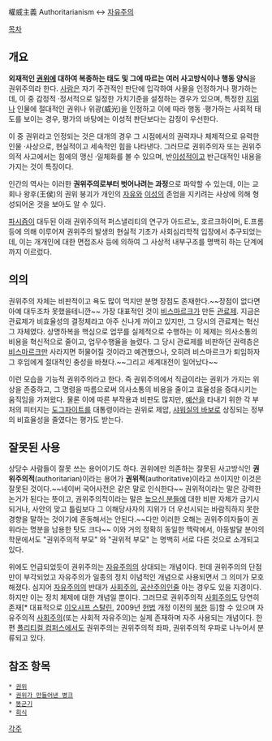 權威主義
Authoritarianism
↔ [[자유주의]]

[[목차]]
== 개요 ==
'''외재적인 [[권위]]에 대하여 복종하는 태도 및 그에 따르는 여러 사고방식이나 행동 양식'''을 권위주의라 한다. [[사람]]은 자기 주관적인 판단에 입각하여 사물을 인정하거나 평가하는데, 이 중 감정적 ·정서적으로 일정한 가치기준을 설정하는 경우가 있으며, 특정한 [[지위]]나 인물에 절대적인 권위나 위광(威光)을 인정하고 이에 따라 행동 ·평가하는 사회적 태도를 보이는 경우, 평가의 바탕에는 이성적 판단보다는 감정이 우선한다.

이 중 권위라고 인정되는 것은 대개의 경우 그 시점에서의 권력자나 체제적으로 유력한 인물 ·사상으로, 현실적이고 세속적인 힘을 나타낸다. 그러므로 권위주의자 또는 권위주의적 사고에서는 힘에의 맹신 ·일체화를 볼 수 있으며, 반[[이성]]적이고 반근대적인 내용을 가지는 것이 특징이다.

인간의 역사는 이러한 '''권위주의로부터 벗어나려는 과정'''으로 파악할 수 있는데, 이는 교회나 왕후(王侯)의 권위 붕괴가 개인의 [[자유]]와 [[이성]]의 존엄을 지키려는 사상에 의해 형성되어온 것을 보아도 알 수 있다.

[[파시즘]]이 대두된 이래 권위주의적 퍼스낼리티의 연구가 아드르노, 호르크하이머, E.프롬 등에 의해 이루어져 권위주의 발생의 현실적 기초가 사회심리학적 입장에서 추구되었는데, 이는 개개인에 대한 면접조사 등에 의하여 그 사상적 내부구조를 명백히 하는 단계에까지 이르렀다.

== 의의 ==
권위주의 자체는 비판적이고 욕도 많이 먹지만 분명 장점도 존재한다.~~장점이 없다면 아예 대두조차 못했을테니깐~~ 가장 대표적인 것이 [[비스마르크]]가 만든 [[관료제]]. 지금은 관료제가 비효율성의 결정체라고 아주 신나게 까이고 있지만, 그 당시의 관료제는 혁신 그 자체였다. 상명하복을 핵심으로 업무를 실제적으로 수행하는 이 체제는 의사소통의 비용을 혁신적으로 줄이고, 업무수행율을 늘렸다. 그 당시 관료제를 비판하던 권력층은 [[비스마르크]]만 사라지면 허물어질 것이라고 예견했으나, 오히려 비스마르크가 퇴임하자 그 후임에게 절대적인 충성을 바쳤다.~~그리고 세계대전이 일어났다~~

이런 모습을 기능적 권위주의라고 한다. 즉 권위주의에서 직급이라는 권위가 가지는 위상을 존중하고, 그 명령을 따름으로써 의사소통의 비용을 줄이고 효율성을 증대시키는 움직임을 가져왔다. 물론 이에 따른 부작용과 비판도 많지만, [[예산]]을 타내기 위한 각 부처의 피터지는 [[도그파이트]]를 대통령이라는 권위로 제압, [[샤워실의 바보]]로 상징되는 정부의 비효율성을 줄였다는 평가도 받는다.

== 잘못된 사용 ==
상당수 사람들이 잘못 쓰는 용어이기도 하다. 권위에만 의존하는 잘못된 사고방식인 '''권위주의적'''(authoritarian)이라는 용어가 '''권위적'''(authoritative)이라고 쓰이지만 이것은 잘못된 것이다.~~네이버 국어사전은 같은 말로 인식한다~~ 권위적이라는 말은 강력한 논거가 된다는 뜻이고, 권위주의적이라는 말은 [[높으신 분들]]에 대한 비판 자체가 금기시되거나, 사안의 맞고 틀림보다 그 이해당사자의 지위가 더 우선시되는 바람직하지 못한 경향을 말하는 것이기에 혼동해서는 안된다.~~다만 이러한 오해는 권위주의자들이 권위라는 명분을 남용한 탓도 크다~~ 이와 거의 정확히 동일한 맥락에서, 아동발달 분야의 학문에서도 "권위주의적 부모" 와 "권위적 부모" 는 명백히 서로 다른 것으로 소개되고 있다.

위에도 언급되었듯이 권위주의는 [[자유주의]]의 상대되는 개념이다. 헌데 권위주의의 단점만이 부각되었고 자유주의가 일종의 정치 이념적인 개념으로 사용되면서 그 의미가 모호해졌다. 심지어 [[자유주의]]의 반대가 [[사회주의]], [[공산주의]]인줄 아는 경우도 있을 지경이다. 하지만 이는 정치 체제에 대한 개념일 뿐이다. 그러므로 권위주의적 [[사회주의]]도 당연히 존재[* 대표적으로 [[이오시프 스탈린]], 2009년 [[헌법]] 개정 이전의 [[북한]] 등]할 수 있으며 자유주의적 [[사회주의]](또는 사회적 자유주의)는 실제 존재하며 자주 사용되는 개념이다. 한편 [[폴리티컬 컴퍼스]]에서도 권위주의는 권위주의적 좌파, 권위주의적 우파로 나누어서 분류되고 있다.

== 참조 항목 ==
 * [[권위]]
 * [[권위가 만들어낸 병크]]
 * [[똥군기]]
 * [[회식]]

[[각주]]
